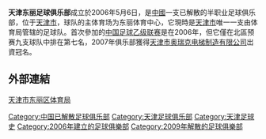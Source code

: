 {{Football club infobox |
  clubname = 天津东丽|
  image    =[[File:TianjinDongli.jpg|logo]]| 
  fullname = 天津东丽足球俱乐部|
  founded  = 2006年 |
  dissolved = 2009年 |
  city = [[中华人民共和国|中国]]—[[天津|天津]]|
ground   = |
 chairman =  | 
 capacity = |
  manager  = 冯建忠、沈福儒|
  league   = [[中国足球乙级联赛|中国足球乙级联赛]] |
   season= 2008年中乙|
position = 北区, 第7名|

pattern_la1=|pattern_b1=_thinwhitesides|pattern_ra1=|
  leftarm1=FF3300|body1=FF3300|rightarm1=FF3300|shorts1=FF3300|socks1=FF3300|
  pattern_la2=|pattern_b2=_unknown|pattern_ra2=|
  leftarm2=FFFFFF|body2=FFFFFF|rightarm2=FFFFFF|shorts2=FFFFFF|socks2=FFFFFF|
}}

'''天津东丽足球俱乐部'''成立於2006年5月6日，是[[中華人民共和國|中國]]一支已解散的半职业足球俱乐部，位于[[天津市|天津市]]，球队的主体育场为东丽体育中心，它現時是[[天津市|天津市]]唯一一支由体育局管辖的足球队。首次參加的[[中国足球乙级联赛|中国足球乙级联赛]]是在2006年，但它僅在北區预赛九支球队中排在第七名，2007年俱乐部獲得[[天津市奥瑞克电梯制造有限公司|天津市奥瑞克电梯制造有限公司]]岀資冠名。

==外部連結==
[https://web.archive.org/web/20141006124743/http://www.ctdlty.com/ 天津市东丽区体育局 ]

[[Category:中国已解散足球俱乐部|Category:中国已解散足球俱乐部]]
[[Category:天津足球俱乐部|Category:天津足球俱乐部]]
[[Category:天津足球史|Category:天津足球史]]
[[Category:2006年建立的足球俱樂部|Category:2006年建立的足球俱樂部]]
[[Category:2009年解散的足球俱樂部|Category:2009年解散的足球俱樂部]]